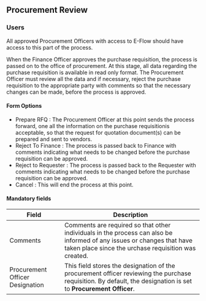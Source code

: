 ## Procurement Review

### Users

All approved Procurement Officers with access to E-Flow should have access to this part of the process.

When the Finance Officer approves the purchase requisition, the process is passed on to the office of procurement. At this stage, all data regarding the purchase requisition
is available in read only format. The Procurement Officer must review all the data and if necessary, reject the purchase requisition to the appropriate party with comments so that the
necessary changes can be made, before the process is approved.

#### Form Options

- Prepare RFQ : The Procurement Officer at this point sends the process forward, one all the information on the purchase requisitionis acceptable, so that the request for quotation document(s) can be prepared and sent to vendors.
- Reject To Finance : The process is passed back to Finance with comments indicating what needs to be changed before the purchase requisition can be approved.
- Reject to Requester : The process is passed back to the Requester with comments indicating what needs to be changed before the purchase requisition can be approved.
- Cancel : This will end the process at this point.

#### Mandatory fields

| Field                           | Description                                                                                                                                                                   |
| ------------------------------- | ----------------------------------------------------------------------------------------------------------------------------------------------------------------------------- |
| Comments                        | Comments are required so that other individuals in the process can also be informed of any issues or changes that have taken place since the urchase requisition was created. |
| Procurement Officer Designation | This field stores the designation of the procurement officer reviewing the purchase requisition. By default, the designation is set to **Procurement Officer**.               |
